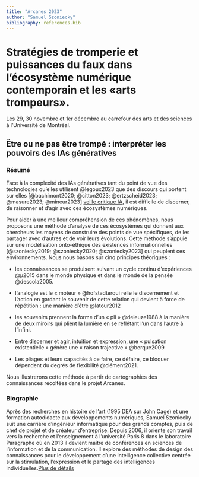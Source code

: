 ```yaml
---
title: "Arcanes 2023"
author: "Samuel Szoniecky"
bibliography: references.bib
---
```


# Stratégies de tromperie et puissances du faux dans l'écosystème numérique contemporain et les «arts trompeurs».

Les 29, 30 novembre et 1er décembre au carrefour des arts et des sciences à l'Université de Montréal.

## Être ou ne pas être trompé : interpréter les pouvoirs des IAs génératives

### Résumé

Face à la complexité des IAs génératives tant du point de vue des technologies qu'elles utilisent @legoux2023 que des discours qui portent sur elles [@bachimont2020; @citton2023; @ertzscheid2023; @masure2023; @mineur2023] [veille critique IA](https://www.diigo.com/user/luckysemiosis?query=ia+critique "veille critique IA"), il est difficile de discerner, de raisonner et d'agir avec ces écosystèmes numériques.

Pour aider à une meilleur compréhension de ces phénomènes, nous proposons une méthode d'analyse de ces écosystèmes qui donnent aux chercheurs les moyens de construire des points de vue spécifiques, de les partager avec d'autres et de voir leurs évolutions. Cette méthode s'appuie sur une modélisation onto-éthique des existences informationnelles [@szoniecky2019; @szoniecky2020; @szoniecky2023] qui peuplent ces environnements. Nous nous basons sur cinq principes théoriques :

-   les connaissances se produisent suivant un cycle continu d'expériences @µ2015 dans le monde physique et dans le monde de la pensée @descola2005.

-   l'analogie est le « moteur » @hofstadterqui relie le discernement et l'action en gardant le souvenir de cette relation qui devient à force de répétition : une manière d'être @latour2012

-   les souvenirs prennent la forme d'un « pli » @deleuze1988 à la manière de deux miroirs qui plient la lumière en se reflétant l'un dans l'autre à l'infini.

-   Entre discerner et agir, intuition et expression, une « pulsation existentielle » génère une « raison trajective » @berque2009

-   Les pliages et leurs capacités à ce faire, ce défaire, ce bloquer dépendent du degrés de flexibilité @clément2021.

Nous illustrerons cette méthode à partir de cartographies des connaissances récoltées dans le projet Arcanes.

### Biographie

Après des recherches en histoire de l’art (1995 DEA sur John Cage) et une formation autodidacte aux développements numériques, Samuel Szoniecky suit une carrière d’ingénieur informatique pour des grands comptes, puis de chef de projet et de créateur d’entreprise. Depuis 2006, il oriente son travail vers la recherche et l’enseignement à l’université Paris 8 dans le laboratoire Paragraphe où en 2013 il devient maître de conférences en sciences de l’information et de la communication. Il explore des méthodes de design des connaissances pour le développement d’une intelligence collective centrée sur la stimulation, l’expression et le partage des intelligences individuelles.[Plus de détails](https://www.samszo.univ-paris8.fr/omk/s/fiches/page/cv "Plus de détails")